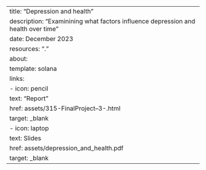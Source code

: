 ---
title: "Depression and health"
description: "Examinining what factors influence depression and health over time"
date: December 2023
resources: "."
about:
  template: solana
  links:
    - icon: pencil
      text: "Report"
      href: assets/315-FinalProject--3-.html
      target: _blank
    - icon: laptop
      text: Slides
      href: assets/depression_and_health.pdf
      target: _blank
---